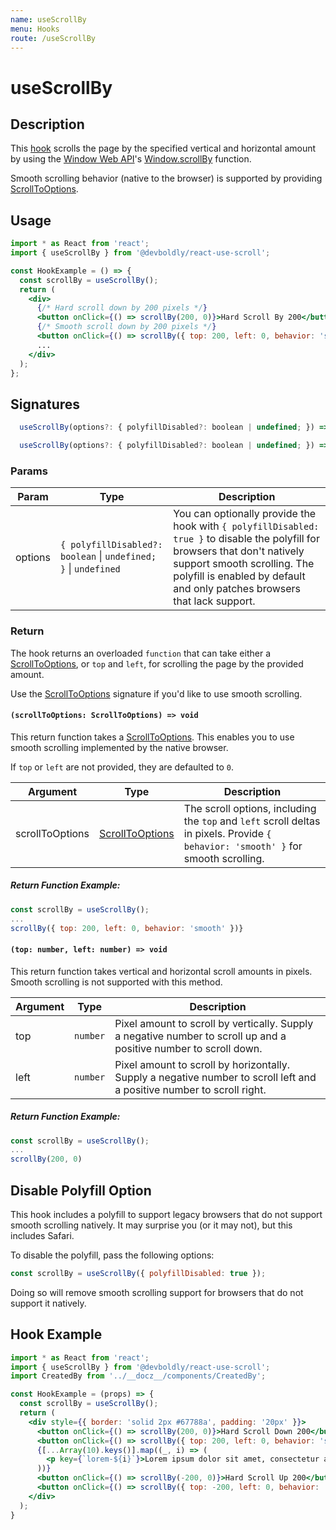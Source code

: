 ```yaml
---
name: useScrollBy
menu: Hooks
route: /useScrollBy
---
```



<h1>useScrollBy</h1>

## Description

This [hook](https://reactjs.org/docs/hooks-intro.html) scrolls the page by the specified vertical and horizontal amount by using the [Window Web API](https://developer.mozilla.org/en-US/docs/Web/API/Window)'s [Window.scrollBy](https://developer.mozilla.org/en-US/docs/Web/API/Window/scrollBy) function.

Smooth scrolling behavior (native to the browser) is supported by providing [ScrollToOptions](https://developer.mozilla.org/en-US/docs/Web/API/ScrollToOptions).

## Usage

```jsx
import * as React from 'react';
import { useScrollBy } from '@devboldly/react-use-scroll';

const HookExample = () => {
  const scrollBy = useScrollBy();
  return (
    <div>
      {/* Hard scroll down by 200 pixels */}
      <button onClick={() => scrollBy(200, 0)}>Hard Scroll By 200</button>
      {/* Smooth scroll down by 200 pixels */}
      <button onClick={() => scrollBy({ top: 200, left: 0, behavior: 'smooth' })}>Smooth Scroll By 200</button>{' '}
      ...
    </div>
  );
};
```

## Signatures

```jsx
  useScrollBy(options?: { polyfillDisabled?: boolean | undefined; }) => ((scrollToOptions: ScrollToOptions) => void)
```

```jsx
  useScrollBy(options?: { polyfillDisabled?: boolean | undefined; }) => ((top: number, left: number) => void)
```

### Params

| Param | Type | Description |
|-------|------|-------------|
| options | `{ polyfillDisabled?:` `boolean` &#124; `undefined; }` &#124; `undefined` | You can optionally provide the hook with `{ polyfillDisabled: true }` to disable the polyfill for browsers that don't natively support smooth scrolling. The polyfill is enabled by default and only patches browsers that lack support. |

### Return

The hook returns an overloaded `function` that can take either a [ScrollToOptions](https://developer.mozilla.org/en-US/docs/Web/API/ScrollToOptions), or `top` and `left`, for scrolling the page by the provided amount.

Use the [ScrollToOptions](https://developer.mozilla.org/en-US/docs/Web/API/ScrollToOptions) signature if you'd like to use smooth scrolling.

#### `(scrollToOptions: ScrollToOptions) => void`

This return function takes a [ScrollToOptions](https://developer.mozilla.org/en-US/docs/Web/API/ScrollToOptions). This enables you to use smooth scrolling implemented by the native browser.

If `top` or `left` are not provided, they are defaulted to `0`.

| Argument | Type | Description |
|----------|------|-------------|
| scrollToOptions | [ScrollToOptions](https://developer.mozilla.org/en-US/docs/Web/API/ScrollToOptions) | The scroll options, including the `top` and `left` scroll deltas in pixels. Provide `{ behavior: 'smooth' }` for smooth scrolling. |

##### Return Function Example: 

```jsx
const scrollBy = useScrollBy();
...
scrollBy({ top: 200, left: 0, behavior: 'smooth' })}
```

#### `(top: number, left: number) => void`

This return function takes vertical and horizontal scroll amounts in pixels. Smooth scrolling is not supported with this method.

| Argument | Type | Description |
|----------|------|-------------|
| top | `number` | Pixel amount to scroll by vertically. Supply a negative number to scroll up and a positive number to scroll down. |
| left | `number` | Pixel amount to scroll by horizontally. Supply a negative number to scroll left and a positive number to scroll right. |

##### Return Function Example: 

```jsx
const scrollBy = useScrollBy();
...
scrollBy(200, 0)
```

## Disable Polyfill Option

This hook includes a polyfill to support legacy browsers that do not support smooth scrolling natively. It may surprise you (or it may not), but this includes Safari.

To disable the polyfill, pass the following options:

```jsx
const scrollBy = useScrollBy({ polyfillDisabled: true });
```

Doing so will remove smooth scrolling support for browsers that do not support it natively.

## Hook Example

<ScrollByExample/>

```jsx
import * as React from 'react';
import { useScrollBy } from '@devboldly/react-use-scroll';
import CreatedBy from '../__docz__/components/CreatedBy';

const HookExample = (props) => {
  const scrollBy = useScrollBy();
  return (
    <div style={{ border: 'solid 2px #67788a', padding: '20px' }}>
      <button onClick={() => scrollBy(200, 0)}>Hard Scroll Down 200</button>
      <button onClick={() => scrollBy({ top: 200, left: 0, behavior: 'smooth' })}>Smooth Scroll Down 200</button>{' '}
      {[...Array(10).keys()].map((_, i) => (
        <p key={`lorem-${i}`}>Lorem ipsum dolor sit amet, consectetur adipiscing elit.</p>
      ))}
      <button onClick={() => scrollBy(-200, 0)}>Hard Scroll Up 200</button>
      <button onClick={() => scrollBy({ top: -200, left: 0, behavior: 'smooth' })}>Smooth Scroll Up 200</button>{' '}
    </div>
  );
}
```